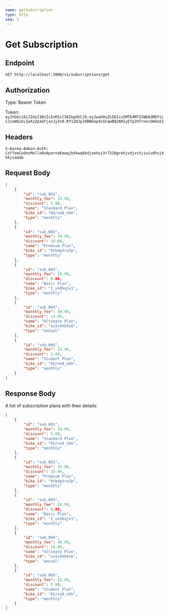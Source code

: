 ```yaml
---
name: getSubscription
type: http
seq: 2
---
```


# Get Subscription

## Endpoint

`GET http://localhost:3000/v1/subscriptions/get`

## Authorization

Type: Bearer Token

Token: `eyJhbGciOiJIUzI1NiIsInR5cCI6IkpXVCJ9.eyJwaG9uZSI6Iis5MTk4MTI5NDA3MDYiLCJ1aWQiOiIwXzZpaGFjanJyIn0.Rf1ZUJpJdBBbep4cGCqwBQ2A8IyETp2UTrnecGHdi6I`

## Headers

`X-Karma-Admin-Auth: CoffeeCodesMelloBxAparnaEewqjbdkwqbkdjoehui3r7328grehjvdjvchjiuiudhsjkhkjsadab`

## Request Body

```json
[
    {
        "id": "sub_001",
        "monthly_fee": 29.99,
        "discount": 5.00,
        "name": "Standard Plan",
        "bike_id": "01rvo0_nbh",
        "type": "monthly"
    },
    {
        "id": "sub_002",
        "monthly_fee": 39.99,
        "discount": 10.00,
        "name": "Premium Plan",
        "bike_id": "9tkdp5ra3p",
        "type": "monthly"
    },
    {
        "id": "sub_003",
        "monthly_fee": 19.99,
        "discount": 0.00,
        "name": "Basic Plan",
        "bike_id": "2_vnd6qjv1",
        "type": "monthly"
    },
    {
        "id": "sub_004",
        "monthly_fee": 49.99,
        "discount": 15.00,
        "name": "Ultimate Plan",
        "bike_id": "vu1v4kb4s6",
        "type": "annual"
    },
    {
        "id": "sub_005",
        "monthly_fee": 25.99,
        "discount": 5.00,
        "name": "Student Plan",
        "bike_id": "01rvo0_nbh",
        "type": "monthly"
    }
]
```

## Response Body

A list of subscription plans with their details:

```json
[
    {
        "id": "sub_001",
        "monthly_fee": 29.99,
        "discount": 5.00,
        "name": "Standard Plan",
        "bike_id": "01rvo0_nbh",
        "type": "monthly"
    },
    {
        "id": "sub_002",
        "monthly_fee": 39.99,
        "discount": 10.00,
        "name": "Premium Plan",
        "bike_id": "9tkdp5ra3p",
        "type": "monthly"
    },
    {
        "id": "sub_003",
        "monthly_fee": 19.99,
        "discount": 0.00,
        "name": "Basic Plan",
        "bike_id": "2_vnd6qjv1",
        "type": "monthly"
    },
    {
        "id": "sub_004",
        "monthly_fee": 49.99,
        "discount": 15.00,
        "name": "Ultimate Plan",
        "bike_id": "vu1v4kb4s6",
        "type": "annual"
    },
    {
        "id": "sub_005",
        "monthly_fee": 25.99,
        "discount": 5.00,
        "name": "Student Plan",
        "bike_id": "01rvo0_nbh",
        "type": "monthly"
    }
]
```
